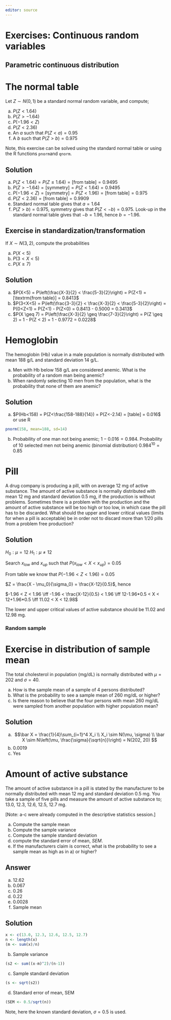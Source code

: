 ```yaml
---
editor: source
---
```



# Exercises: Continuous random variables {.unnumbered}


## Parametric continuous distribution

::: {#exr-normtable}

# The normal table

Let $Z \sim N(0,1)$ be a standard normal random variable, and compute;

  a. $P(Z<1.64)$
  b. $P(Z>-1.64)$
  c. $P(-1.96<Z)$
  d. $P(Z<2.36)$
  e. An $a$ such that $P(Z<a) = 0.95$
  f. A $b$ such that $P(Z>b) = 0.975$
      
Note, this exercise can be solved using the standard normal table or using the R functions `pnorm`and `qnorm`.

::: {.callout-note collapse="true"}

## Solution

a.  $P(Z<1.64) = P(Z \leq 1.64) = [\textrm{from table}] = 0.9495$
b.  $P(Z>-1.64) = [\textrm{symmetry}] = P(Z<1.64) = 0.9495$
c.  $P(-1.96<Z) = [\textrm{symmetry}] = P(Z<1.96) = [\textrm{from table}] = 0.975$
d.  $P(Z<2.36) = [\textrm{from table}] = 0.9909$
e.  Standard normal table gives that $a=1.64$
f.  $P(Z>b) = 0.975$, symmetry gives that $P(Z<-b)=0.975$. Look-up in the standard normal table gives that $-b=1.96$, hence $b=-1.96$.

:::
:::

::: {#exr-ztransform}
## Exercise in standardization/transformation
  
  If $X \sim N(3,2)$, compute the probabilities

  a. $P(X<5)$
  b. $P(3<X<5)$
  c. $P(X \geq 7)$

::: {.callout-note collapse="true"}

## Solution

a.  $P(X<5) = P\left(\frac{X-3}{2} < \frac{5-3}{2}\right) = P(Z<1) = [\textrm{from table}] = 0.8413$
b.  $P(3<X<5) = P\left(\frac{3-3}{2} < \frac{X-3}{2} < \frac{5-3}{2}\right) = P(0<Z<1) = P(Z<1) - P(Z<0) = 0.8413 - 0.5000 = 0.3413$
c.  $P(X \geq 7) = P\left(\frac{X-3}{2} \geq \frac{7-3}{2}\right) = P(Z \geq 2) = 1 - P(Z < 2) = 1 - 0.9772 = 0.0228$

:::
:::


::: {#exr-sumdistr}
# Hemoglobin

The hemoglobin (Hb) value in a male population is normally distributed with mean 188 g/L and standard deviation 14 g/L.
  
  a) Men with Hb below 158 g/L are considered anemic. What is the probability of a random man being anemic?
  b) When randomly selecting 10 men from the population, what is the probability that none of them are anemic?

::: {.callout-note collapse="true"}

## Solution

a)  $P(Hb<158) = P(Z<\frac{158-188}{14}) = P(Z<-2.14) = [table] = 0.016$ or use R

```r
pnorm(158, mean=188, sd=14)
```

b)  Probability of one man not being anemic; $1-0.016 = 0.984$. Probability of 10 selected men not being anemic (binomial distribution) $0.984^{10} = 0.85$

:::
:::

::: {#exr-pill}
# Pill

A drug company is producing a pill, with on average 12 mg of active substance. The amount of active substance is normally distributed with mean 12 mg and standard deviation 0.5 mg, if the production is without problems. Sometimes there is a problem with the production and the amount of active substance will be too high or too low, in which case the pill has to be discarded. What should the upper and lower critical values (limits for when a pill is acceptable) be in order not to discard more than 1/20 pills from a problem free production?

::: {.callout-note collapse="true"}
## Solution

$H_0: \mu=12$ $H_1: \mu \neq 12$

Search $x_{low}$ and $x_{up}$ such that $P(x_{low} < X < x_{up}) = 0.05$

From table we know that $P(-1.96 < Z < 1.96) = 0.05$

$Z = \frac{X - \mu_0}{\sigma_0} = \frac{X-12}{0.5}$, hence

$-1.96 < Z < 1.96 \iff -1.96 < \frac{X-12}{0.5} < 1.96 \iff 12-1.96*0.5 < X < 12+1.96*0.5 \iff 11.02 < X < 12.98$

The lower and upper critical values of active substance should be 11.02 and 12.98 mg.

:::
:::

### Random sample {.unnumbered}

::: {#exr-cholesterol}
# Exercise in distribution of sample mean
  
The total cholesterol in population (mg/dL) is normally distributed with $\mu = 202$ and $\sigma = 40$.
  
  a. How is the sample mean of a sample of 4 persons distributed?
  b. What is the probability to see a sample mean of 260 mg/dL or higher?
  c. Is there reason to believe that the four persons with mean 260 mg/dL were sampled from another population with higher population mean?

::: {.callout-note collapse="true"}
## Solution

a.  $$\bar X = \frac{1}{4}\sum_{i=1}^4 X_i \\
    X_i \sim N(\mu, \sigma) \\
    \bar X \sim N\left(\mu, \frac{\sigma}{\sqrt{n}}\right) = N(202, 20)
    $$
b.  0.0019
c.  Yes

:::
:::

::: {#exr-pill2cont}
# Amount of active substance
    
  The amount of active substance in a pill is stated by the manufacturer to be normally distributed with mean 12 mg and standard deviation 0.5 mg.
  You take a sample of five pills and measure the amount of active substance to; 13.0, 12.3, 12.6, 12.5, 12.7 mg.
  
  [Note: a-c were already computed in the descriptive statistics session.]
  
  a) Compute the sample mean
  b) Compute the sample variance
  c) Compute the sample standard deviation
  d) compute the standard error of mean, $SEM$.
  e) If the manufacturers claim is correct, what is the probability to see a sample mean as high as in a) or higher?

::: {.callout-note collapse="true"}
## Answer

a.  12.62
b.  0.067
c.  0.26
d.  0.22
e.  0.0028
f.  Sample mean
:::
::: {.callout-note collapse="true"}
## Solution

```r
x <- c(13.0, 12.3, 12.6, 12.5, 12.7)
n <- length(x)
(m <- sum(x)/n)
```

b.  Sample variance

```r
(s2 <- sum((x-m)^2)/(n-1))
```

c.  Sample standard deviation

```r
(s <- sqrt(s2))
```

d.  Standard error of mean, SEM

```r
(SEM <- 0.5/sqrt(n))
```

Note, here the known standard deviation, $\sigma=0.5$ is used.

:::
:::

